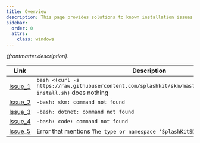 ```yaml
---
title: Overview
description: This page provides solutions to known installation issues encountered by Windows (MSYS2) users while installing or using SplashKit. If you are facing any problems with SplashKit, refer to the links below for possible solutions
sidebar:
  order: 0
  attrs:
    class: windows
---
```


*{frontmatter.description}.*

| Link                                         | Description                                                                                                            |
| -------------------------------------------- | ---------------------------------------------------------------------------------------------------------------------- |
| [Issue_1](/troubleshoot/windows-msys2/issue-1-bash-curl-not-working) | `bash <(curl -s https://raw.githubusercontent.com/splashkit/skm/master/installscripts/skm-install.sh)` does nothing |
| [Issue_2](/troubleshoot/windows-msys2/issue-2-skm-not-found) | `-bash: skm: command not found`                                                                                        |
| [Issue_3](/troubleshoot/windows-msys2/issue-3-dotnet-not-found) | `-bash: dotnet: command not found`                                                                                            |
| [Issue_4](/troubleshoot/windows-msys2/issue-4-code-not-found) | `-bash: code: command not found`                                                                                            |
| [Issue_5](/troubleshoot/windows-msys2/issue-5-splashkitsdk-not-found) | Error that mentions `The type or namespace 'SplashKitSDK' could not be found`                                                       |
